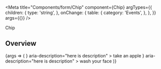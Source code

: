 

<Meta
  title="Components/form/Chip"
  component={Chip}
  argTypes={{
    children: {
      type: 'string',
    },
    onChange: {
      table: {
        category: 'Events',
      },
    },
  }}
  args={{}}
/>

<PageHeader>Chip</PageHeader>

## Overview

<Canvas>
  <Story name="Default">
    {args => (
      <ChipGroup>
        <Chip
          {...args}
          icon={<Icon type="apple" color="icon-black" aria-hidden />}
          aria-description="here is description"
        >
          take an apple
        </Chip>
        <Chip
          {...args}
          icon={<Icon type="facebook" color="icon-black" aria-hidden />}
          aria-description="here is description"
        >
          wash your face
        </Chip>
      </ChipGroup>
    )}
  </Story>
</Canvas>

<ArgsTable story="Default" />
